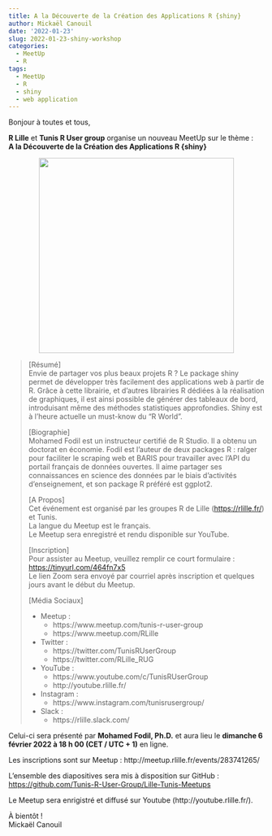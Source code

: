```yaml
---
title: A la Découverte de la Création des Applications R {shiny}
author: Mickaël Canouil
date: '2022-01-23'
slug: 2022-01-23-shiny-workshop
categories:
  - MeetUp
  - R
tags:
  - MeetUp
  - R
  - shiny
  - web application
---
```


Bonjour à toutes et tous,
 
**R Lille** et **Tunis R User group** organise un nouveau MeetUp sur le thème :  
**A la Découverte de la Création des Applications R {shiny}**

<!-- <center>
<iframe width="560" height="315" src="https://www.youtube.com/embed/" title="YouTube video player" frameborder="0" allow="accelerometer; autoplay; clipboard-write; encrypted-media; gyroscope; picture-in-picture" allowfullscreen></iframe>
</center> -->
<center>
<img src="https://raw.githubusercontent.com/Tunis-R-User-Group/Lille-Tunis-Meetups/main/meetups/2022-02-06/ads/2022-02-06.png" width = 384, height = auto>
</center>

> [Résumé]  
> Envie de partager vos plus beaux projets R ? Le package shiny permet de développer très facilement des applications web à partir de R. Grâce à cette librairie, et d'autres librairies R dédiées à la réalisation de graphiques, il est ainsi possible de générer des tableaux de bord, introduisant même des méthodes statistiques approfondies.
> Shiny est à l'heure actuelle un must-know du "R World".
> 
> [Biographie]  
> Mohamed Fodil est un instructeur certifié de R Studio. Il a obtenu un doctorat en économie.
> Fodil est l'auteur de deux packages R : ralger pour faciliter le scraping web et BARIS pour travailler avec l'API du portail français de données ouvertes.
> Il aime partager ses connaissances en science des données par le biais d'activités d'enseignement, et son package R préféré est ggplot2.
> 
> [A Propos]  
> Cet événement est organisé par les groupes R de Lille
> (<https://rlille.fr/>) et Tunis.  
> La langue du Meetup est le français.  
> Le Meetup sera enregistré et rendu disponible sur YouTube.
> 
> [Inscription]  
> Pour assister au Meetup, veuillez remplir ce court formulaire :
> <https://tinyurl.com/464fn7x5>  
> Le lien Zoom sera envoyé par courriel après inscription et quelques
> jours avant le début du Meetup.
> 
> [Média Sociaux]  
> 
> - Meetup : 
>     - https://www.meetup.com/tunis-r-user-group
>     - https://www.meetup.com/RLille
> 
> - Twitter :
>     - https://twitter.com/TunisRUserGroup
>     - https://twitter.com/RLille_RUG
> 
> - YouTube :
>     - https://www.youtube.com/c/TunisRUserGroup
>     - http://youtube.rlille.fr/
> 
> - Instagram :
>     - https://www.instagram.com/tunisrusergroup/
> 
> - Slack :
>     - https://rlille.slack.com/
> 

Celui-ci sera présenté par **Mohamed Fodil, Ph.D.** et aura lieu le **dimanche 6 février 2022 à 18 h 00 (CET / UTC + 1)** en ligne.

Les inscriptions sont sur Meetup : http://meetup.rlille.fr/events/283741265/

L'ensemble des diapositives sera mis à disposition sur GitHub : [https://github.com/Tunis-R-User-Group/Lille-Tunis-Meetups](https://github.com/Tunis-R-User-Group/Lille-Tunis-Meetups/tree/main/meetups/2022-02-26/materials)

Le Meetup sera enrigistré et diffusé sur Youtube (http://youtube.rlille.fr/).

À bientôt !  
Mickaël Canouil

